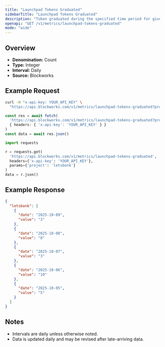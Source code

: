 ```yaml
---
title: "Launchpad Tokens Graduated"
sidebarTitle: "Launchpad Tokens Graduated"
description: "Token graduated during the specified time period for given launchpad."
openapi: "GET /v1/metrics/launchpad-tokens-graduated"
mode: "wide"
---
```


## Overview

- **Denomination:** Count
- **Type:** Integer
- **Interval:** Daily
- **Source:** Blockworks

## Example Request

<CodeGroup>

```bash cURL
curl -H "x-api-key: YOUR_API_KEY" \
  "https://api.blockworks.com/v1/metrics/launchpad-tokens-graduated?project=letsbonk"
```

```typescript TypeScript
const res = await fetch(
  'https://api.blockworks.com/v1/metrics/launchpad-tokens-graduated?project=letsbonk',
  { headers: { 'x-api-key': 'YOUR_API_KEY' } }
)
const data = await res.json()
```

```python Python
import requests

r = requests.get(
  'https://api.blockworks.com/v1/metrics/launchpad-tokens-graduated',
  headers={'x-api-key': 'YOUR_API_KEY'},
  params={'project': 'letsbonk'}
)
data = r.json()
```

</CodeGroup>

## Example Response

```json
{
  "letsbonk": [
    {
      "date": "2025-10-09",
      "value": "3"
    },
    {
      "date": "2025-10-08",
      "value": "8"
    },
    {
      "date": "2025-10-07",
      "value": "3"
    },
    {
      "date": "2025-10-06",
      "value": "10"
    },
    {
      "date": "2025-10-05",
      "value": "5"
    }
  ]
}
```

## Notes
- Intervals are daily unless otherwise noted.
- Data is updated daily and may be revised after late-arriving data.
